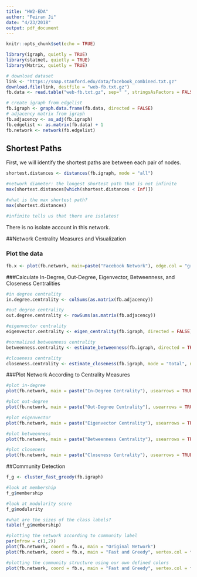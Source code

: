 ```yaml
---
title: "HW2-EDA"
author: "Feiran Ji"
date: "4/23/2018"
output: pdf_document
---
```


```r
knitr::opts_chunk$set(echo = TRUE)
```

```r
library(igraph, quietly = TRUE)
library(statnet, quietly = TRUE)
library(Matrix, quietly = TRUE)
```


```r
# download dataset
link <- "https://snap.stanford.edu/data/facebook_combined.txt.gz"
download.file(link, destfile = "web-fb.txt.gz")
fb.data <- read.table("web-fb.txt.gz", sep=" ", stringsAsFactors = FALSE)

```


```r
# create igraph from edgelist
fb.igraph <- graph.data.frame(fb.data, directed = FALSE)
# adjacency matrix from igraph
fb.adjacency <- as_adj(fb.igraph)
fb.edgelist <- as.matrix(fb.data) + 1
fb.network <- network(fb.edgelist)
```

## Shortest Paths
First, we will identify the shortest paths are between each pair of nodes. 

```r
shortest.distances <- distances(fb.igraph, mode = "all") 

#network diameter: the longest shortest path that is not infinite
max(shortest.distances[which(shortest.distances < Inf)])

#what is the max shortest path?
max(shortest.distances)

#infinite tells us that there are isolates!
```
There is no isolate account in this network. 


##Network Centrality Measures and Visualization

### Plot the data
```r
fb.x <- plot(fb.network, main=paste("Facebook Network"), edge.col = "grey50")
```


###Calculate In-Degree, Out-Degree, Eigenvector, Betweenness, and Closeness Centralities
```r
#in degree centrality
in.degree.centrality <- colSums(as.matrix(fb.adjacency))

#out degree centrality
out.degree.centrality <- rowSums(as.matrix(fb.adjacency))

#eigenvector centrality
eigenvector.centrality <- eigen_centrality(fb.igraph, directed = FALSE)$vector

#normalized betweenness centrality
betweenness.centrality <- estimate_betweenness(fb.igraph, directed = TRUE, cutoff = 10)

#closeness centrality
closeness.centrality <- estimate_closeness(fb.igraph, mode = "total", normalized = FALSE, cutoff = 10)
```



###Plot Network According to Centrality Measures
```r

#plot in-degree
plot(fb.network, main = paste("In-Degree Centrality"), usearrows = TRUE, vertex.cex = in.degree.centrality / 50, edge.col = "grey50", coord = fb.x)

#plot out-degree
plot(fb.network, main = paste("Out-Degree Centrality"), usearrows = TRUE, vertex.cex = out.degree.centrality / 50, edge.col = "grey50", coord = fb.x)

#plot eigenvector
plot(fb.network, main = paste("Eigenvector Centrality"), usearrows = TRUE, vertex.cex = eigenvector.centrality*4 + 1, edge.col = "grey50", coord = fb.x)

#plot betweenness
plot(fb.network, main = paste("Betweenness Centrality"), usearrows = TRUE, vertex.cex = betweenness.centrality / 15000, edge.col = "grey50", coord = fb.x)

#plot closeness
plot(fb.network, main = paste("Closeness Centrality"), usearrows = TRUE, vertex.cex = closeness.centrality * 150 + 1, edge.col = "grey50", coord = fb.x)
```

##Community Detection

```r

f_g <- cluster_fast_greedy(fb.igraph)

#look at membership
f_g$membership

#look at modularity score
f_g$modularity

#what are the sizes of the class labels?
table(f_g$membership)

#plotting the network according to community label
par(mfrow = c(1,2))
plot(fb.network, coord = fb.x, main = "Original Network")
plot(fb.network, coord = fb.x, main = "Fast and Greedy", vertex.col = f_g$membership)

#plotting the community structure using our own defined colors
plot(fb.network, coord = fb.x, main = "Fast and Greedy", vertex.col = f_g$membership)
```


